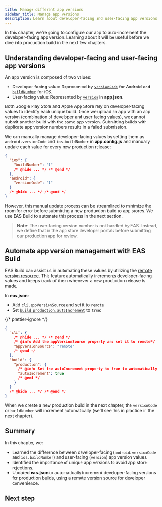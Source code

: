 ```yaml
---
title: Manage different app versions
sidebar_title: Manage app versions
description: Learn about developer-facing and user-facing app versions and how to manage them automatically.
---
```



In this chapter, we're going to configure our app to auto-increment the developer-facing app version. Learning about it will be useful before we dive into production build in the next few chapters.

## Understanding developer-facing and user-facing app versions

An app version is composed of two values:

- Developer-facing value: Represented by [`versionCode`](/versions/latest/config/app/#versioncode) for Android and [`buildNumber`](/versions/latest/config/app/#buildnumber) for iOS.
- User-facing value: Represented by [`version`](/versions/latest/config/app/#version) in **app.json**.

Both Google Play Store and Apple App Store rely on developer-facing values to identify each unique build. Once we upload an app with an app version (combination of developer and user facing values), we cannot submit another build with the same app version. Submitting builds with duplicate app version numbers results in a failed submission.

We can manually manage developer-facing values by setting them as `android.versionCode` and `ios.buildNumber` in **app.config.js** and manually update each value for every new production release:

```json app.config.js
{
  "ios": {
    "buildNumber": "1"
    /* @hide ... */ /* @end */
  },
  "android": {
    "versionCode": "1"
  }
  /* @hide ... */ /* @end */
}
```

However, this manual update process can be streamlined to minimize the room for error before submitting a new production build to app stores. We use EAS Build to automate this process in the next section.

> **Note**: The user-facing version number is not handled by EAS. Instead, we define that in the app store developer portals before submitting our production app for review.

## Automate app version management with EAS Build

EAS Build can assist us in automating these values by utilizing the [remote version resource](/build-reference/app-versions/#remote-version-source). This feature automatically increments developer-facing values and keeps track of them whenever a new production release is made.

In **eas.json**:

- Add `cli.appVersionSource` and set it to `remote`
- Set [`build.production.autoIncrement`](/eas/json/#autoincrement-1) to `true`:

{/* prettier-ignore */}
```json eas.json
{
  "cli": {
    /* @hide ... */ /* @end */
    /* @info Add the appVersionSource property and set it to remote*/
    "appVersionSource": "remote"
    /* @end */
  },
  "build": {
    "production": {
      /* @info Set the autoIncrement property to true to automatically increment the versionCode or buildNumber */
      "autoIncrement": true
      /* @end */
    }
  }
  /* @hide ... */ /* @end */
}
```

When we create a new production build in the next chapter, the `versionCode` or `buildNumber` will increment automatically (we'll see this in practice in the next chapter).

## Summary

In this chapter, we:

- Learned the difference between developer-facing (`android.versionCode` and `ios.buildNumber`) and user-facing (`version`) app version values.
- Identified the importance of unique app versions to avoid app store rejections.
- Updated **eas.json** to automatically increment developer-facing versions for production builds, using a remote version source for developer convenience.

<ProgressTracker currentChapterIndex={6} />

## Next step

<BoxLink
  title="Create a production build for Android"
  Icon={BookOpen02Icon}
  description="In the next chapter, learn about the process of creating a production build for Android."
  href="/tutorial/eas/android-production-build/"
/>
